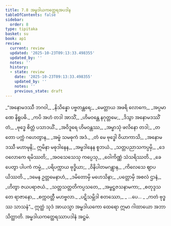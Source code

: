```yaml
---
title: 7.8 အမ္ဗဒါယကတ္ထေရအပဒါန
tableOfContents: false
sidebar:
  order: 8
type: tipitaka
basket: su
book: ap1
review:
  current: review
  updated: '2025-10-23T09:13:33.498355'
  updated_by: ''
  notes: ''
  history:
  - state: review
    date: '2025-10-23T09:13:33.498355'
    updated_by: ''
    notes: ''
    previous_state: draft
---
```



<ReviewStatus review={frontmatter.review} showDetails={true} />

<HypothesisAnnotation frontmatter={frontmatter} />

<DynamicBreadcrumb />

<Division number="53" book="ap1" e="ch" v="20" p="129">

<Paragraph number="1557" type="verses" book="ap1">
_“အနောမဒဿီ ဘဂဝါ,_  
_နိသိန္နော ပဗ္ဗတန္တရေ;_  
_မေတ္တာယ အဖရိ လောကေ,_  
_အပ္ပမာဏေ နိရူပဓိ._  

</Paragraph>

</Division>
<Division number="54" book="ap1" e="ch" v="20" p="129">

<Paragraph number="1558" type="verses" book="ap1">
_ကပိ အဟံ တဒါ အာသိံ,_  
_ဟိမဝန္တေ နဂုတ္တမေ;_  
_ဒိသွာ အနောမဒဿိံ တံ,_  
_ဗုဒ္ဓေ စိတ္တံ ပသာဒယိံ._  

</Paragraph>

</Division>
<Division number="55" book="ap1" e="ch" v="20" p="129">

<Paragraph number="1559" type="verses" book="ap1">
_အဝိဒူရေ ဟိမဝန္တဿ,_  
_အမ္ဗာသုံ ဖလိနော တဒါ;_  
_တတော ပက္ကံ ဂဟေတွာန,_  
_အမ္ဗံ သမဓုကံ အဒံ._  

</Paragraph>

</Division>
<Division number="56" book="ap1" e="ch" v="20" p="129">

<Paragraph number="1560" type="verses" book="ap1">
_တံ မေ ဗုဒ္ဓေါ ဝိယာကာသိ,_  
_အနောမဒဿီ မဟာမုနိ;_  
ဣမိနာ မဓုဒါနေန,_  
_အမ္ဗဒါနေန စူဘယံ._  

</Paragraph>

</Division>
<Division number="57" book="ap1" e="ch" v="20" p="129">

<Paragraph number="1561" type="verses" book="ap1">
_သတ္တပညာသကပ္ပမှိ,_  
_ဒေဝလောကေ ရမိဿတိ;_  
_အဝသေသေသု ကပ္ပေသု,_  
_ဝေါကိဏ္ဏံ သံသရိဿတိ._  

</Paragraph>

</Division>
<Division number="58" book="ap1" e="ch" v="20" p="129">

<Paragraph number="1562" type="verses" book="ap1">
_ခေပေတွာ ပါပကံ ကမ္မံ,_  
_ပရိပက္ကာယ ဗုဒ္ဓိယာ;_  
_ဝိနိပါတမဂန္တွာန,_  
_ကိလေသေ ဈာပယိဿတိ._  

</Paragraph>

</Division>
<Division number="59" book="ap1" e="ch" v="20" p="129">

<Paragraph number="1563" type="verses" book="ap1">
_ဒမေန ဥတ္တမေနာဟံ,_  
_ဒမိတောမှိ မဟေသိနာ;_  
_ပတ္တောမှိ အစလံ ဌာနံ,_  
_ဟိတွာ ဇယပရာဇယံ._  

</Paragraph>

</Division>
<Division number="60" book="ap1" e="ch" v="20" p="129">

<Paragraph number="1564" type="verses" book="ap1">
_သတ္တသတ္တတိကပ္ပသတေ,_  
_အမ္ဗဋ္ဌဇသနာမကာ;_  
_စတုဒ္ဒသ တေ ရာဇာနော,_  
_စက္ကဝတ္တီ မဟဗ္ဗလာ._  

</Paragraph>

</Division>
<Division number="61" book="ap1" e="ch" v="20" p="129">

<Paragraph number="1565" type="verses" book="ap1">
_ပဋိသမ္ဘိဒါ စတဿော,_  
_ …ပေ… _  
_ကတံ ဗုဒ္ဓဿ သာသနံ”._  

</Paragraph>

<Paragraph number="1566" book="ap1">
ဣတ္ထံ သုဒံ အာယသ္မာ အမ္ဗဒါယကော ထေရော ဣမာ ဂါထာယော အဘာသိတ္ထာတိ.

</Paragraph>
</Division>

<Paragraph number="1567" type="center" book="ap1">
အမ္ဗဒါယကတ္ထေရဿာပဒါနံ အဋ္ဌမံ.
</Paragraph>